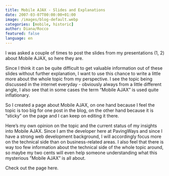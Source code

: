 ```yaml
---
title: Mobile AJAX - Slides and Explanations
date: 2007-03-07T00:00:00+01:00
image: /images/blog-default.webp
categories: [mobile, historic]
author: Diana/Rocco
featured: false
language: en
---
```


<div class="entry-content">
I was asked a couple of times to post the slides from my presentations (1, 2) about Mobile AJAX, so here they are.



Since I think it can be quite difficult to get valuable information out of these slides without further explanation, I want to use this chance to write a little more about the whole topic from my perspective. I see the topic being discussed in the internet everyday - obviously always from a little different angle, I also see that in some cases the term “Mobile AJAX” is used quite inflationary.



So I created a page about Mobile AJAX, on one hand because I feel the topic is too big for one post in the blog, on the other hand because it is “sticky” on the page and I can keep on editing it there.

Here’s my own opinion on the topic and the current status of my insights into Mobile AJAX. Since I am the developer here at PavingWays and since I have a strong web development background, I will accordingly focus more on the technical side than on business-related areas. I also feel that there is way too few information about the technical side of the whole topic around, so maybe my two cents will even help someone understanding what this mysterious ”Mobile AJAX” is all about.



Check out the page here.
</div>

